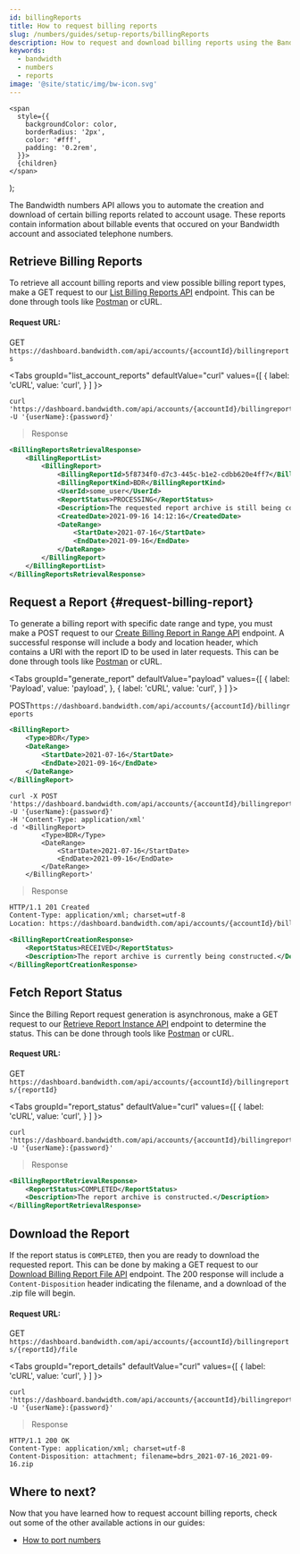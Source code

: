 ```yaml
---
id: billingReports
title: How to request billing reports
slug: /numbers/guides/setup-reports/billingReports
description: How to request and download billing reports using the Bandwidth APIs
keywords:
  - bandwidth
  - numbers
  - reports
image: '@site/static/img/bw-icon.svg'
---
```




    <span
      style={{
        backgroundColor: color,
        borderRadius: '2px',
        color: '#fff',
        padding: '0.2rem',
      }}>
      {children}
    </span>
  );

The Bandwidth numbers API allows you to automate the creation and download of certain billing reports related to account usage.
These reports contain information about billable events that occured on your Bandwidth account and associated telephone numbers.

## Retrieve Billing Reports

To retrieve all account billing reports and view possible billing report types, make a <Highlight color="#00bf8c">GET</Highlight> request to our [List Billing Reports API](../../../../../apis/numbers/#tag/Reports/operation/GetBillingReportByType) endpoint.
This can be done through tools like [Postman](https://github.com/Bandwidth/postman) or cURL.

#### Request URL:

<p><Highlight color="#00bf8c">GET</Highlight> <code>https://dashboard.bandwidth.com/api/accounts/{accountId}/billingreports</code></p>

<Tabs
groupId="list_account_reports"
defaultValue="curl"
values={[
    { label: 'cURL', value: 'curl', }
]
}>

<TabItem value="curl">

```cURL
curl 'https://dashboard.bandwidth.com/api/accounts/{accountId}/billingreports'
-U '{userName}:{password}'
```

> Response

```xml
<BillingReportsRetrievalResponse>
    <BillingReportList>
        <BillingReport>
            <BillingReportId>5f8734f0-d7c3-445c-b1e2-cdbb620e4ff7</BillingReportId>
            <BillingReportKind>BDR</BillingReportKind>
            <UserId>some_user</UserId>
            <ReportStatus>PROCESSING</ReportStatus>
            <Description>The requested report archive is still being constructed, please check back later.</Description>
            <CreatedDate>2021-09-16 14:12:16</CreatedDate>
            <DateRange>
                <StartDate>2021-07-16</StartDate>
                <EndDate>2021-09-16</EndDate>
            </DateRange>
        </BillingReport>
    </BillingReportList>
</BillingReportsRetrievalResponse>
```

</TabItem>
</Tabs>

## Request a Report {#request-billing-report}

To generate a billing report with specific date range and type, you must make a <Highlight color="#079CEE">POST</Highlight> request to our [Create Billing Report in Range API](../../../../../apis/numbers/#tag/Reports/operation/CreateBillingReport) endpoint.
A successful response will include a body and location header, which contains a URI with the report ID to be used in later requests.
This can be done through tools like [Postman](https://github.com/Bandwidth/postman) or cURL.

<Tabs
groupId="generate_report"
defaultValue="payload"
values={[
    { label: 'Payload', value: 'payload', },
    { label: 'cURL', value: 'curl', }
]
}>

<TabItem value="payload">

<p><Highlight color="#079CEE">POST</Highlight><code>https://dashboard.bandwidth.com/api/accounts/{accountId}/billingreports</code></p>

```xml
<BillingReport>
    <Type>BDR</Type>
    <DateRange>
        <StartDate>2021-07-16</StartDate>
        <EndDate>2021-09-16</EndDate>
    </DateRange>
</BillingReport>
```
</TabItem>

<TabItem value="curl">

```cURL
curl -X POST 'https://dashboard.bandwidth.com/api/accounts/{accountId}/billingreports'
-U '{userName}:{password}'
-H 'Content-Type: application/xml'
-d '<BillingReport>
        <Type>BDR</Type>
        <DateRange>
            <StartDate>2021-07-16</StartDate>
            <EndDate>2021-09-16</EndDate>
        </DateRange>
    </BillingReport>'
```

</TabItem>
</Tabs>

> Response

```xml
HTTP/1.1 201 Created
Content-Type: application/xml; charset=utf-8
Location: https://dashboard.bandwidth.com/api/accounts/{accountId}/billingreports/a12b456c8-abcd-1a3b-a1b2-0a2b4c6d8e0f2

<BillingReportCreationResponse>
    <ReportStatus>RECEIVED</ReportStatus>
    <Description>The report archive is currently being constructed.</Description>
</BillingReportCreationResponse>
```

## Fetch Report Status

Since the Billing Report request generation is asynchronous, make a <Highlight color="#00bf8c">GET</Highlight> request to our [Retrieve Report Instance API](../../../../../apis/numbers#tag/Reports/operation/GetBillingReportStatus) endpoint to determine the status.
This can be done through tools like [Postman](https://github.com/Bandwidth/postman) or cURL.

#### Request URL:

<p><Highlight color="#00bf8c">GET</Highlight> <code>https://dashboard.bandwidth.com/api/accounts/{accountId}/billingreports/{reportId}</code></p>

<Tabs
groupId="report_status"
defaultValue="curl"
values={[
    { label: 'cURL', value: 'curl', }
]
}>

<TabItem value="curl">

```cURL
curl 'https://dashboard.bandwidth.com/api/accounts/{accountId}/billingreports/{reportId}'
-U '{userName}:{password}'
```

> Response

```xml
<BillingReportRetrievalResponse>
    <ReportStatus>COMPLETED</ReportStatus>
    <Description>The report archive is constructed.</Description>
</BillingReportRetrievalResponse>
```

</TabItem>
</Tabs>

## Download the Report

If the report status is `COMPLETED`, then you are ready to download the requested report.
This can be done by making a <Highlight color="#00bf8c">GET</Highlight> request to our [Download Billing Report File API](../../../../../apis/numbers#tag/Reports/operation/DownloadBillingReport) endpoint.
The 200 response will include a `Content-Disposition` header indicating the filename, and a download of the .zip file will begin.

#### Request URL:

<p><Highlight color="#00bf8c">GET</Highlight> <code>https://dashboard.bandwidth.com/api/accounts/{accountId}/billingreports/{reportId}/file</code></p>


<Tabs
groupId="report_details"
defaultValue="curl"
values={[
    { label: 'cURL', value: 'curl', }
]
}>

<TabItem value="curl">

```cURL
curl 'https://dashboard.bandwidth.com/api/accounts/{accountId}/billingreports/{reportId}/file'
-U '{userName}:{password}'
```

> Response

```http
HTTP/1.1 200 OK
Content-Type: application/xml; charset=utf-8
Content-Disposition: attachment; filename=bdrs_2021-07-16_2021-09-16.zip
```

</TabItem>
</Tabs>


## Where to next?
Now that you have learned how to request account billing reports, check out some of the other available actions in our guides:
- [How to port numbers](/docs/numbers/guides/porting/portingNumbers)
